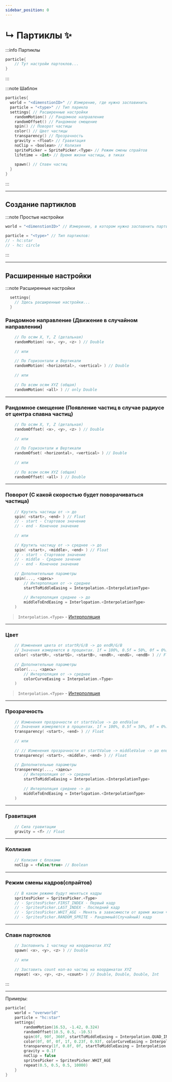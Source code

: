 ```yaml
---
sidebar_position: 0
---
```


# ↳ Партиклы ✨

:::info Партиклы
```kts
particle{
    // Тут настройи партоклов...
}
```
:::

:::note Шаблон
```kts
particles{
  world = "<dimenstionID>" // Измерение, где нужно заспавинить
  particle = "<type>" // Тип парикла
  settings{ // Расширенные настройки
    randomMotion() // Рандомное направление
    randomOffset() // Рандомное смещение
    spin() // Поворот частицы
    color() // Цвет частицы
    transparency() // Прозрачность
    gravity = <float> // Гравитация
    noClip = <boolean> // Колизия
    spritePicker = SpritePicker.<Type> // Режим смены спрайтов
    lifetime = <Int> // Время жизни частицы, в тиках
    
    spawn() // Спавн частиц
  }
}
```
:::

---

## Создание партиклов

:::note Простые настройки
```kts
world = "<dimenstionID>" // Измерение, в котором нужно заспавнить партиклы
```
```kts
particle = "<type>" // Тип партиклов:
// - hc:star
// - hc: circle
```
:::

---

## Расширенные настройки

:::note Расширенные настройки

```kts
  settings{
    // Здесь расширенные настройки...
  }
```

### Рандомное направление (Движение в случайном направлении)
```kts
    // По осям X, Y, Z (детальная)
    randomMotion( <x>, <y>, <z> ) // Double
    
    // или
    
    // По Горизонтали и Вертикали
    randomMotion( <horizontal>, <vertical> ) // Double
    
    // или
    
    // По всем осям XYZ (общая)
    randomMotion( <all> ) // only Double
```
---
### Рандомное смещение (Появление частиц в случае радиусе от центра спавна частиц)
```kts
    // По осям X, Y, Z (детальная)
    randomOffset( <x>, <y>, <z> ) // Double
    
    // или
    
    // По Горизонтали и Вертикали
    randomOfset( <horizontal>, <vertical> ) // Double
    
    // или
    
    // По всем осям XYZ (общая)
    randomOffset( <all> ) // Double
```
---
### Поворот (С какой скоростью будет поворачиваться частица)
```kts
    // Крутить частицы от -> до
    spin( <start>, <end> ) // Float
    // - start - Стартовое значение
    // - end - Конечное значение
    
    // или
    
    // Крутить частицу от -> среднее -> до
    spin( <start>, <middle>, <end> ) // Float
    // - start - Стартовое значение
    // - middle - Среднее зачение
    // - end - Конечное значение
    
    // Дополнительные параметры
    spin(..., <здесь>
        // Интерполяция от -> среднее
        startToMiddleEasing = Interpolation.<InterpolationType>
        
        // Интерполяция среднее -> до
        middleToEndEasing = Interlopation.<InterpolationType>
    )
```

> `Interpolation.<Type>` - [Интерполяция](../9-Tools/99-interpolations)
---
### Цвет
```kts
    // Изменения цвета от startR/G/B -> до endR/G/B
    // Значения измеряются в процентах. 1f = 100%, 0.5f = 50%, 0f = 0%.
    color( <startR>, <startG>, <startB>, <endR>, <endG>, <endB> ) // Float
    
    // Дополнительные параметры
    color(..., <здесь>
        // Интерполяция от -> среднее
        colorCurveEasing = Interpolation.<Type>
    )
```

> `Interpolation.<Type>` - [Интерполяция](../9-Tools/99-interpolations)
---
### Прозрачность
```kts
    // Изменения прозрачности от startValue -> до endValue
    // Значения измеряются в процентах. 1f = 100%, 0.5f = 50%, 0f = 0%.
    transparency( <start>, <end> ) // Float
    
    // или
    
    // // Изменения прозрачности от startValue -> middleValue -> до endValue
    transparency( <start>, <middle>, <end> ) // Float
    
    // Дополнительные параметры
    transperency(..., <здесь>
        // Интерполяция от -> среднее
        startToMiddleEasing = Interpolation.<InterpolationType>
        
        // Интерполяция среднее -> до
        middleToEndEasing = Interlopation.<InterpolationType>
    )
```
---
### Гравитация
```kts
    // Сила гравитации
    gravity = <f> // Float
```
---
### Коллизия
```kts
    // Колизия с блоками
    noClip = <false/true> // Boolean
```
---
### Режим смены кадров(спрайтов)
```kts
    // В каком режиме будут меняться кадры
    spritesPicker = SpritesPicker.<Type>
    // - SpritesPicker.FIRST_INDEX - Первый кадр
    // - SpritesPicker.LAST_INDEX - Последний кадр
    // - SpritesPicker.WHIT_AGE - Менять в зависимости от время жизни частицы
    // - SpritesPicker.RANDOM_SPRITE - Рандомный(Случайный) кадр
```
---
### Спавн партоклов
```kts
    // Заспавнить 1 частицу на координатах XYZ
    spawn( <x>, <y>, <z> ) // Double
    
    // или
    
    // Заставить count кол-во частиц на координатах XYZ
    repeat( <x>, <y>, <z>, <count> ) // Double, Double, Double, Int
```
:::

---

Примеры:
```kts
particle{
    world = "overworld"
    particle = "hc:star"
    settings{
        randomMotion(16.53, -1.42, 0.324)
        randomOffset(10.5, 0.5, -10.5)
        spin(0f, 90f, 360f, startToMiddleEasing = Interpolation.QUAD_IN, middleToEndEasing = Interpolation.QUAD_OUT)
        color(0f, 0f, 0f, 1f, 0.23f, 0.93f, colorCurveEasing = Interpolation.QUAD_IN_OUT)
        transparency(1f, 0.8f, 0f, startToMiddleEasing = Interpolation.QUAD_IN, middleToEndEasing = Interpolation.QIAD_OUT)
        gravity = 0.1f
        noClip = false
        spritesPicker = SpritesPicker.WHIT_AGE
        repeat(0.5, 0.5, 0.5, 10000)
    }
}
```
